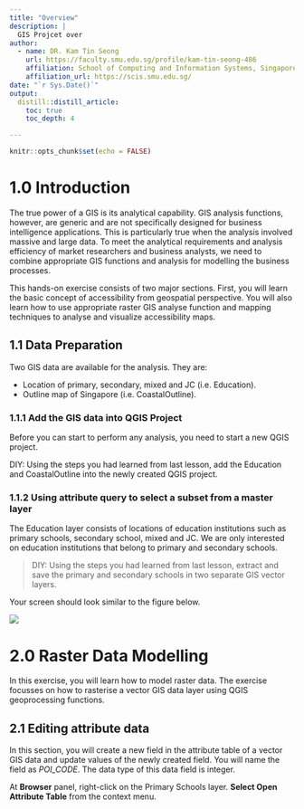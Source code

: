 ```yaml
---
title: "Overview"
description: |
  GIS Projcet over
author:
  - name: DR. Kam Tin Seong
    url: https://faculty.smu.edu.sg/profile/kam-tin-seong-486
    affiliation: School of Computing and Information Systems, Singapore Management University
    affiliation_url: https://scis.smu.edu.sg/
date: "`r Sys.Date()`"
output: 
  distill::distill_article:
    toc: true
    toc_depth: 4

---
```


```r
knitr::opts_chunk$set(echo = FALSE)
```

# 1.0	Introduction 

The true power of a GIS is its analytical capability.  GIS analysis functions, however, are generic and are not specifically designed for business intelligence applications.  This is particularly true when the analysis involved massive and large data.  To meet the analytical requirements and analysis efficiency of market researchers and business analysts, we need to combine appropriate GIS functions and analysis for modelling the business processes. 

This hands-on exercise consists of two major sections.  First, you will learn the basic concept of accessibility from geospatial perspective. You will also learn how to use appropriate raster GIS analyse function and mapping techniques to analyse and visualize accessibility maps. 

## 1.1	Data Preparation
  
Two GIS data are available for the analysis.  They are:

+ Location of primary, secondary, mixed and JC (i.e. Education).
+ Outline map of Singapore (i.e. CoastalOutline).  

### 1.1.1	Add the GIS data into QGIS Project

Before you can start to perform any analysis, you need to start a new QGIS project.  

DIY: Using the steps you had learned from last lesson, add the Education and CoastalOutline into the newly created QGIS project. 

### 1.1.2	Using attribute query to select a subset from a master layer

The Education layer consists of locations of education institutions such as primary schools, secondary school, mixed and JC.  We are only interested on education institutions that belong to primary and secondary schools.

>DIY: Using the steps you had learned from last lesson, extract and save the primary and secondary schools in two separate GIS vector layers.    

Your screen should look similar to the figure below.

![](img/image1.jpg)

# 2.0	Raster Data Modelling

In this exercise, you will learn how to model raster data.  The exercise focusses on how to rasterise a vector GIS data layer using QGIS geoprocessing functions.   

## 2.1	Editing attribute data

In this section, you will create a new field in the attribute table of a vector GIS data and update values of the newly created field.  You will name the field as *POI_CODE*.  The data type of this data field is integer.
  
At **Browser** panel, right-click on the Primary Schools layer.
**Select Open Attribute Table** from the context menu.


